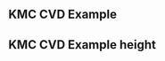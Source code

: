 ## KMC CVD Example {auto-animate=true}

<!-- ![KMC Example](figures/KMC_CVD_12x12_1000.gif){#fig-kmc-cvd-example} -->

## KMC CVD Example height

<!-- ![KMC Surface Height](figures/KMC_CVD_12x12_1000_surface_height.svg){#fig-kmc-cvd-example-height} -->